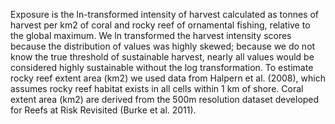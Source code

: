 Exposure is the ln-transformed intensity of harvest calculated as tonnes of harvest per km2 of coral and rocky reef of ornamental fishing, relative to the global maximum. We ln transformed the harvest intensity scores because the distribution of values was highly skewed; because we do not know the true threshold of sustainable harvest, nearly all values would be considered highly sustainable without the log transformation. To estimate rocky reef extent area (km2) we used data from Halpern et al. (2008), which assumes rocky reef habitat exists in all cells within 1 km of shore. Coral extent area (km2) are derived from the 500m resolution dataset developed for Reefs at Risk Revisited (Burke et al. 2011).